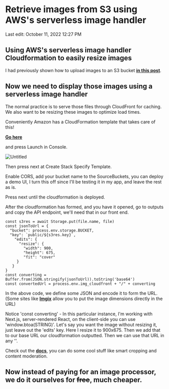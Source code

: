 # Retrieve images from S3 using AWS's serverless image handler

Last edit: October 11, 2022 12:27 PM

## **Using AWS's serverless image handler Cloudformation to easily resize images**

I had previously shown how to upload images to an S3 bucket **[in this post](https://talktree.me/geoff-young/How-to-upload-images-to-S3-using-Quill-React-and-Amplify)**.

## **Now we need to display those images using a serverless image handler**

The normal practice is to serve those files through CloudFront for caching. We also want to be resizing these images to optimize load times.

Conveniently Amazon has a CloudFormation template that takes care of this!

**[Go here](https://aws.amazon.com/solutions/implementations/serverless-image-handler/)**

and press Launch in Console.

![Untitled](Retrieve%20images%20from%20S3%20using%20AWS's%20serverless%20ima%204d75d66d276f434d8d5b90d1b49b53c3/Untitled.png)

Then press next at Create Stack Specify Template.

Enable CORS, add your bucket name to the SourceBuckets, you can deploy a demo UI, I turn this off since I'll be testing it in my app, and leave the rest as is.

Press next until the cloudformation is deployed.

After the cloudformation has formed, and you have it opened, go to outputs and copy the API endpoint, we'll need that in our front end.

```
const s3res = await Storage.put(file.name, file)
const jsonToUrl = {
  "bucket": process.env.storage.BUCKET,
  "key": `public/${s3res.key}`,
    "edits": {
      "resize": {
        "width": 900,
        "height": 675,
        "fit": "cover"
     }
   }
}
const converting = Buffer.from(JSON.stringify(jsonToUrl)).toString('base64')
const convertedUrl = process.env.img_cloudfront + "/" + converting
```

In the above code, we define some JSON and encode it to form the URL. (Some sites like **[Imgix](https://imgix.com/)** allow you to put the image dimensions directly in the URL)

Notice 'const converting' - In this particular instance, I'm working with Next.js, server-rendered React, on the client-side you can use 'window.btoa(STRING)'. Let's say you want the image without resizing it, just leave out the 'edits' key. Here I resize it to 900x675. Then we add that to our base URL our cloudformation outputted. Then we can use that URL in any '<img src="">'.

Check out the **[docs](https://docs.aws.amazon.com/solutions/latest/serverless-image-handler/serverless-image-handler.pdf#welcome)**, you can do some cool stuff like smart cropping and content moderation.

## **Now instead of paying for an image processor, we do it ourselves for ~~free~~, much cheaper.**